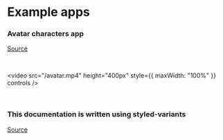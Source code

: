 # Example apps

### Avatar characters app

[Source](<(https://github.com/intergalacticspacehighway/react-native-styled-variants/tree/main/example/src/AnimeApp)>)

<br />

<video src="/avatar.mp4" height="400px" style={{ maxWidth: "100%" }} controls />

<br />

### This documentation is written using styled-variants

[Source](https://github.com/intergalacticspacehighway/styled-variants-docs)
